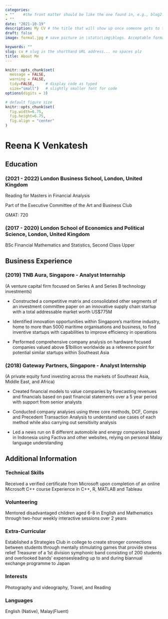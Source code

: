 ```yaml
---
categories:  
- ""    #the front matter should be like the one found in, e.g., blog2.md. It cannot be like the normal Rmd we used
- ""
date: "2021-10-19"
description: My CV # the title that will show up once someone gets to this page
draft: false
image: formal.jpg # save picture in \static\img\blogs. Acceptable formats= jpg, jpeg, or png . Your iPhone pics wont work

keywords: ""
slug: cv # slug is the shorthand URL address... no spaces plz
title: About Me
---
```


```r
knitr::opts_chunk$set(
  message = FALSE, 
  warning = FALSE,
  tidy=FALSE,     # display code as typed
  size="small")   # slightly smaller font for code
options(digits = 3)

# default figure size
knitr::opts_chunk$set(
  fig.width=6.75, 
  fig.height=6.75,
  fig.align = "center"
)
```

# Reena K Venkatesh
## Education
### (2021 - 2022) London Business School, London, United Kingdom
Reading for Masters in Financial Analysis

Part of the Executive Committee of the Art and Business Club

GMAT: 720

### (2017 - 2020) London School of Economics and Political Science, London, United Kingdom
BSc Financial Mathematics and Statistics, Second Class Upper

## Business Experience
### (2019) TNB Aura, Singapore - Analyst Internship
(A venture capital firm focused on Series A and Series B technology investments)

* Constructed a competitive matrix and consolidated other segments of an investment committee paper on an innovative supply chain startup with a total addressable market worth US$775M

* Identified innovation opportunities within Singapore's maritime industry, home to more than 5000 maritime organisations and business, to find inventive startups with capabilities to improve efficiency in operations

* Performed comprehensive company analysis on hardware focused companies valued above $1billion worldwide as a reference point for potential similar startups within Southeast Asia

### (2018) Gateway Partners, Singapore - Analyst Internship
(A private equity fund investing across the markets of Southeast Asia, Middle East, and Africa)

* Created financial models to value companies by forecasting revenues and financials based on past financial statements over a 5 year period with support from senior analysts

* Conducted company analyses using three core methods, DCF, Comps and Precedent Transaction Analysis to understand use cases of each method while also carrying out sensitivity analysis

* Led a news run on 8 different automobile and energy companies based in Indonesia using Factiva and other websites, relying on personal Malay language understanding

## Additional Information
### Technical Skills
Received a verified certificate from Microsoft upon completion of an online Microsoft C++ course Experience in C++, R, MATLAB and Tableau

### Volunteering
Mentored disadvantaged children aged 6-8 in English and Mathematics through two-hour weekly interactive sessions over 2 years

### Extra-Curricular
Established a Strategies Club in college to create stronger connections between students through mentally stimulating games that provide stress relief
Treasurer of a 1st division symphonic band consisting of 200 students and overlooked bands’ expensesleading up to and during biannual exchange programme to Japan

### Interests
Photography and videography, Travel, and Reading

### Languages
English (Native), Malay(Fluent)

